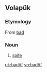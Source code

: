 ==Volapük==
===Etymology===
From {{etyl|vo}} [[bad]]
===Noun===
{{infl|vo|noun}}

# [[spite]]

[[uk:badöf]]
[[vo:badöf]]